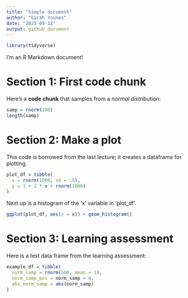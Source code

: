 ```yaml
---
title: "Simple document"
author: "Sarah Younes"
date: "2023-09-12"
output: github_document
---
```


```r
library(tidyverse)
```

I'm an R Markdown document! 

# Section 1: First code chunk

Here's a **code chunk** that samples from 
a _normal distribution_:

```r
samp = rnorm(100)
length(samp)
```

# Section 2: Make a plot

This code is borrowed from the last lecture; it creates a dataframe for plotting.

```r
plot_df = tibble(
  x = rnorm(1000, sd = .5),
  y = 1 + 2 * x + rnorm(1000)
)
```

Next up is a histogram of the 'x' variable in 'plot_df'.

```r
ggplot(plot_df, aes(x = x)) + geom_histogram()
```

# Section 3: Learning assessment

Here is a test data frame from the learning assessment:

```r
example_df = tibble(
  norm_samp = rnorm(500, mean = 1),
  norm_samp_pos = norm_samp > 0,
  abs_norm_samp = abs(norm_samp)
)
``` 


